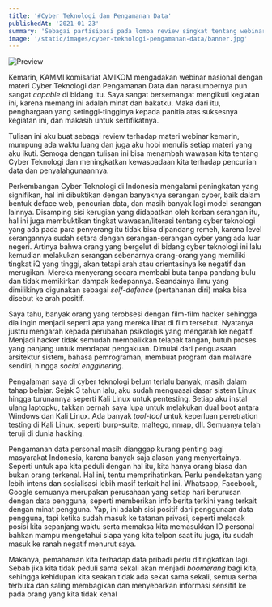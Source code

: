 ```yaml
---
title: '#Cyber Teknologi dan Pengamanan Data'
publishedAt: '2021-01-23'
summary: 'Sebagai partisipasi pada lomba review singkat tentang webinar kemarin'
image: '/static/images/cyber-teknologi-pengamanan-data/banner.jpg'
---
```


![Preview](/static/images/cyber-teknologi-pengamanan-data/banner.jpg)

Kemarin, KAMMI komisariat AMIKOM mengadakan webinar nasional dengan materi Cyber Teknologi dan Pengamanan Data dan narasumbernya pun sangat _capable_ di bidang itu. Saya sangat bersemangat mengikuti kegiatan ini, karena memang ini adalah minat dan bakatku. Maka dari itu, penghargaan yang setinggi-tingginya kepada panitia atas suksesnya kegiatan ini, dan makasih untuk sertifikatnya.

Tulisan ini aku buat sebagai review terhadap materi webinar kemarin, mumpung ada waktu luang dan juga aku hobi menulis setiap materi yang aku ikuti. Semoga dengan tulisan ini bisa menambah wawasan kita tentang Cyber Teknologi dan meningkatkan kewaspadaan kita terhadap pencurian data dan penyalahgunaannya.

Perkembangan Cyber Teknologi di Indonesia mengalami peningkatan yang signifikan, hal ini dibuktikan dengan banyaknya serangan cyber, baik dalam bentuk deface web, pencurian data, dan masih banyak lagi model serangan lainnya. Disamping sisi kerugian yang didapatkan oleh korban serangan itu, hal ini juga membuktikan tingkat wawasan/literasi tentang cyber teknologi yang ada pada para penyerang itu tidak bisa dipandang remeh, karena level serangannya sudah setara dengan serangan-serangan cyber yang ada luar negeri. Artinya bahwa orang yang bergelut di bidang cyber teknologi ini lalu kemudian melakukan serangan sebenarnya orang-orang yang memiliki tingkat iQ yang tinggi, akan tetapi arah atau orientasinya ke negatif dan merugikan. Mereka menyerang secara membabi buta tanpa pandang bulu dan tidak memikirkan dampak kedepannya. Seandainya ilmu yang dimilikinya digunakan sebagai _self-defence_ (pertahanan diri) maka bisa disebut ke arah positif.

Saya tahu, banyak orang yang terobsesi dengan film-film hacker sehingga dia ingin menjadi seperti apa yang mereka lihat di film tersebut. Nyatanya justru mengarah kepada perubahan psikologis yang mengarah ke negatif. Menjadi hacker tidak semudah membalikkan telapak tangan, butuh proses yang panjang untuk mendapat pengakuan. Dimulai dari penguasaan arsitektur sistem, bahasa pemrograman, membuat program dan malware sendiri, hingga _social engginering_.

Pengalaman saya di cyber teknologi belum terlalu banyak, masih dalam tahap belajar. Sejak 3 tahun lalu, aku sudah menguasai dasar sistem Linux hingga turunannya seperti Kali Linux untuk pentesting. Setiap aku instal ulang laptopku, takkan pernah saya lupa untuk melakukan dual boot antara Windows dan Kali Linux. Ada banyak _tool-tool_ untuk keperluan penetration testing di Kali Linux, seperti burp-suite, maltego, nmap, dll. Semuanya telah teruji di dunia hacking.

Pengamanan data personal masih dianggap kurang penting bagi masyarakat Indonesia, karena banyak saja alasan yang menyertainya. Seperti untuk apa kita peduli dengan hal itu, kita hanya orang biasa dan bukan orang terkenal. Hal ini, tentu memprihatinkan. Perlu pendekatan yang lebih intens dan sosialisasi lebih masif terkait hal ini. Whatsapp, Facebook, Google semuanya merupakan perusahaan yang setiap hari berurusan dengan data pengguna, seperti memberikan info berita terkini yang terkait dengan minat pengguna. Yap, ini adalah sisi positif dari penggunaan data pengguna, tapi ketika sudah masuk ke tatanan privasi, seperti melacak posisi kita sepanjang waktu serta memaksa kita memasukkan ID personal bahkan mampu mengetahui siapa yang kita telpon saat itu juga, itu sudah masuk ke ranah negatif menurut saya.

Makanya, pemahaman kita terhadap data pribadi perlu ditingkatkan lagi. Sebab jika kita tidak peduli sama sekali akan menjadi _boomerang_ bagi kita, sehingga kehidupan kita seakan tidak ada sekat sama sekali, semua serba terbuka dan saling membagikan dan menyebarkan informasi sensitif ke pada orang yang kita tidak kenal
